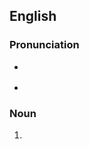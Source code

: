 ==English==
{{wikipedia|Long-range reconnaissance patrol}}

===Pronunciation===
* {{a|GA}} {{IPA|en|/lɝp/}}
* {{rhymes|en|ɜː(ɹ)p|s=1}}

===Noun===
{{en-noun|~}}

# {{initialism of|en|[[long-range]] [[reconnaissance]] [[patrol]]}}